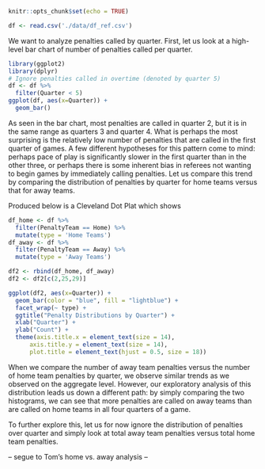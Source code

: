 ```r
knitr::opts_chunk$set(echo = TRUE)
```
```r
df <- read.csv('./data/df_ref.csv')
```

We want to analyze penalties called by quarter. First, let us look at a high-level bar chart of number of penalties called per quarter.

```r
library(ggplot2)
library(dplyr)
# Ignore penalties called in overtime (denoted by quarter 5)
df <- df %>%
  filter(Quarter < 5)
ggplot(df, aes(x=Quarter)) +
  geom_bar()

```

As seen in the bar chart, most penalties are called in quarter 2, but it is in the same range as quarters 3 and quarter 4. What is perhaps the most surprising is the relatively low number of penalties that are called in the first quarter of games. A few different hypotheses for this pattern come to mind: perhaps pace of play is significantly slower in the first quarter than in the other three, or perhaps there is some inherent bias in referees not wanting to begin games by immediately calling penalties. Let us compare this trend by comparing the distribution of penalties by quarter for home teams versus that for away teams.

Produced below is a Cleveland Dot Plat which shows 


```r
df_home <- df %>%
  filter(PenaltyTeam == Home) %>%
  mutate(type = 'Home Teams')
df_away <- df %>%
  filter(PenaltyTeam == Away) %>%
  mutate(type = 'Away Teams')

df2 <- rbind(df_home, df_away)
df2 <- df2[c(2,25,29)]

ggplot(df2, aes(x=Quarter)) +
  geom_bar(color = "blue", fill = "lightblue") +
  facet_wrap(~ type) +
  ggtitle("Penalty Distributions by Quarter") +
  xlab("Quarter") +
  ylab("Count") +
  theme(axis.title.x = element_text(size = 14),
      axis.title.y = element_text(size = 14),
      plot.title = element_text(hjust = 0.5, size = 18))
```

When we compare the number of away team penalties versus the number of home team penalties by quarter, we observe similar trends as we observed on the aggregate level. However, our exploratory analysis of this distribution leads us down a different path: by simply comparing the two histograms, we can see that more penalties are called on away teams than are called on home teams in all four quarters of a game.

To further explore this, let us for now ignore the distribution of penalties over quarter and simply look at total away team penalties versus total home team penalties.

-- segue to Tom's home vs. away analysis --